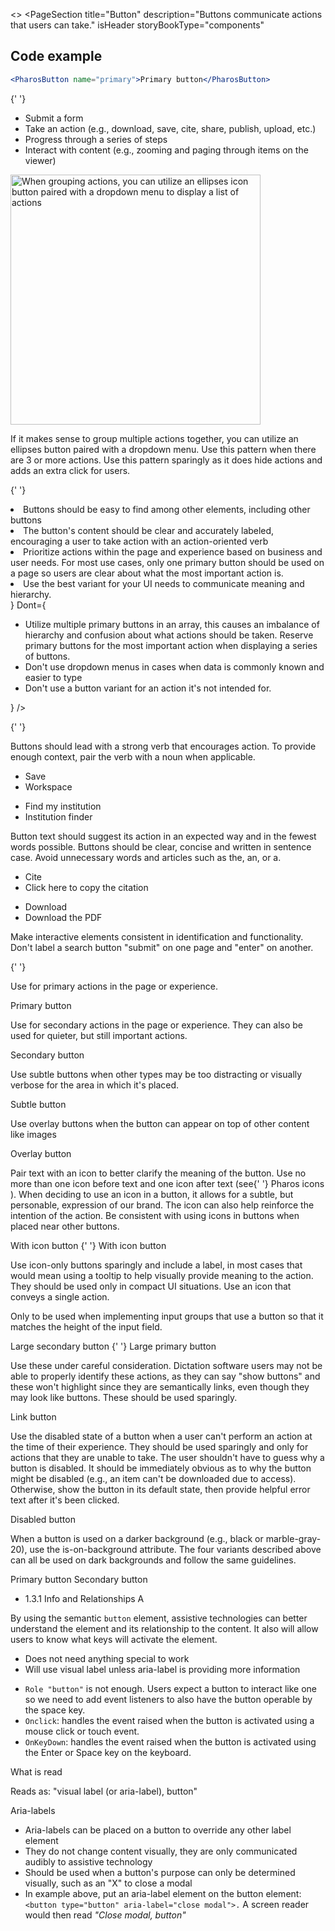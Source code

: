 
<>
  <PageSection
    title="Button"
    description="Buttons communicate actions that users can take."
    isHeader
    storyBookType="components"
  ></PageSection>

## Code example

```jsx live
<PharosButton name="primary">Primary button</PharosButton>
```

{' '}

<PageSection topMargin title="Usage" description="Buttons communicate actions that users can take.">
  <PageSection title="When to use buttons" subSectionLevel={1}>
    <ul>
      <li>Submit a form</li>
      <li>Take an action (e.g., download, save, cite, share, publish, upload, etc.)</li>
      <li>Progress through a series of steps</li>
      <li>Interact with content (e.g., zooming and paging through items on the viewer)</li>
    </ul>
  </PageSection>
  <PageSection
    title="Determining button priority and hierarchy"
    subSectionLevel={1}
    description='Button priorities are determined by the business and user goals of the area or page where they are placed, but also what users want or need to do in a "priority" order.'
  >
    <PageSection
      title="Primary buttons"
      subSectionLevel={2}
      description="Use primary buttons for highest-priority actions that are required to complete the user's task."
    />
    <PageSection
      title="Secondary buttons"
      subSectionLevel={2}
      description="Use secondary buttons for quieter, but still important actions. They can live on their own, be
        paired with primary buttons, and also paired with other secondary buttons. Secondary buttons
        provide less visual noise, and support the visual hierarchy of the primary button."
    />
    <PageSection
      title="Multiple buttons"
      subSectionLevel={2}
      description="When you need to display multiple actions together in an array, use all secondary buttons
        (examples, item detail, workspace) OR one primary and the rest secondary buttons. Secondary
        buttons leave a minimal footprint and aren't as heavy of a distraction within the UI, and
        primary buttons are reserved for the most important action."
    />
    <PageSection title="Grouping multiple actions" subSectionLevel={2}>
      <img
        src={ellipsesExample}
        alt="When grouping actions, you can utilize an ellipses icon button paired with a dropdown menu to display a list of actions"
        className="pharos-storybook__image"
        width="400"
      />
      <p>
        If it makes sense to group multiple actions together, you can utilize an ellipses button
        paired with a dropdown menu. Use this pattern when there are 3 or more actions. Use this
        pattern sparingly as it does hide actions and adds an extra click for users.
      </p>
    </PageSection>
    <PageSection
      title="Buttons versus links"
      subSectionLevel={2}
      description="Links navigate users to a new page or location. Buttons specifically allow users to perform an
        action that stays within the context of the page or experience (e.g., the citation button
        opens a modal or the download button directly downloads an item). There are times where
        buttons need to act like links and look like buttons to create consistency with the
        experience. Please read about this variant below and use sparingly in your UI."
    />
  </PageSection>
</PageSection>

{' '}

<PageSection title="Best practices">
  <BestPractices
    Do={
      <ul>
        <li>Buttons should be easy to find among other elements, including other buttons</li>
        <li>
          The button's content should be clear and accurately labeled, encouraging a user to take
          action with an action-oriented verb
        </li>
        <li>
          Prioritize actions within the page and experience based on business and user needs. For
          most use cases, only one primary button should be used on a page so users are clear about
          what the most important action is.
        </li>
        <li>Use the best variant for your UI needs to communicate meaning and hierarchy.</li>
      </ul>
    }
    Dont={
      <ul>
        <li>
          Utilize multiple primary buttons in an array, this causes an imbalance of hierarchy and
          confusion about what actions should be taken. Reserve primary buttons for the most
          important action when displaying a series of buttons.
        </li>
        <li>Don't use dropdown menus in cases when data is commonly known and easier to type</li>
        <li>Don't use a button variant for an action it's not intended for.</li>
      </ul>
    }
  />
</PageSection>

{' '}

<PageSection title="Content guidelines">
  <PageSection title="Action-oriented" subSectionLevel={1}>
    <p>
      Buttons should lead with a strong verb that encourages action. To provide enough context, pair
      the verb with a noun when applicable.
    </p>
    <ul className="list-example__no-bullets">
      <li style={{ display: 'flex', color: 'var(--pharos-color-green-base)' }}>
        <PharosIcon
          name={'checkmark'}
          className="checkmark"
          style={{
            marginRight: 'var(--pharos-spacing-one-half-x)',
            fill: 'var(--pharos-color-green-base)',
          }}
          a11yTitle="good example"
        ></PharosIcon>
        Save
      </li>
      <li style={{ display: 'flex', color: 'var(--pharos-color-living-coral-53)' }}>
        <PharosIcon
          name={'close'}
          className="close"
          style={{
            marginRight: 'var(--pharos-spacing-one-half-x',
            fill: 'var(--pharos-color-living-coral-53)',
          }}
          a11yTitle="bad example"
        ></PharosIcon>
        Workspace
      </li>
    </ul>
    <ul className="list-example__no-bullets">
      <li style={{ display: 'flex', color: 'var(--pharos-color-green-base)' }}>
        <PharosIcon
          name={'checkmark'}
          className="checkmark"
          style={{
            marginRight: 'var(--pharos-spacing-one-half-x)',
            fill: 'var(--pharos-color-green-base)',
          }}
          a11yTitle="good example"
        ></PharosIcon>
        Find my institution
      </li>
      <li style={{ display: 'flex', color: 'var(--pharos-color-living-coral-53)' }}>
        <PharosIcon
          name={'close'}
          className="close"
          style={{
            marginRight: 'var(--pharos-spacing-one-half-x',
            fill: 'var(--pharos-color-living-coral-53)',
          }}
          a11yTitle="bad example"
        ></PharosIcon>
        Institution finder
      </li>
    </ul>
  </PageSection>
  <PageSection title="Concise" subSectionLevel={1}>
    <p>
      Button text should suggest its action in an expected way and in the fewest words possible.
      Buttons should be clear, concise and written in sentence case. Avoid unnecessary words and
      articles such as the, an, or a.
    </p>
    <ul className="list-example__no-bullets">
      <li style={{ display: 'flex', color: 'var(--pharos-color-green-base)' }}>
        <PharosIcon
          name={'checkmark'}
          className="checkmark"
          style={{
            marginRight: 'var(--pharos-spacing-one-half-x)',
            fill: 'var(--pharos-color-green-base)',
          }}
          a11yTitle="good example"
        ></PharosIcon>
        Cite
      </li>
      <li style={{ display: 'flex', color: 'var(--pharos-color-living-coral-53)' }}>
        <PharosIcon
          name={'close'}
          className="close"
          style={{
            marginRight: 'var(--pharos-spacing-one-half-x',
            fill: 'var(--pharos-color-living-coral-53)',
          }}
          a11yTitle="bad example"
        ></PharosIcon>
        Click here to copy the citation
      </li>
    </ul>
    <ul className="list-example__no-bullets">
      <li style={{ display: 'flex', color: 'var(--pharos-color-green-base)' }}>
        <PharosIcon
          name={'checkmark'}
          className="checkmark"
          style={{
            marginRight: 'var(--pharos-spacing-one-half-x)',
            fill: 'var(--pharos-color-green-base)',
          }}
          a11yTitle="good example"
        ></PharosIcon>
        Download
      </li>
      <li style={{ display: 'flex', color: 'var(--pharos-color-living-coral-53)' }}>
        <PharosIcon
          name={'close'}
          className="close"
          style={{
            marginRight: 'var(--pharos-spacing-one-half-x',
            fill: 'var(--pharos-color-living-coral-53)',
          }}
          a11yTitle="bad example"
        ></PharosIcon>
        Download the PDF
      </li>
    </ul>
  </PageSection>
  <PageSection title="Consistent" subSectionLevel={1}>
    <p>
      Make interactive elements consistent in identification and functionality. Don't label a search
      button "submit" on one page and "enter" on another.
    </p>
  </PageSection>
</PageSection>

{' '}

<PageSection title="Variants">
  <PageSection title="Primary button" subSectionLevel={1}>
    <p>Use for primary actions in the page or experience.</p>
    <PharosButton name="primary">Primary button</PharosButton>
  </PageSection>
  <PageSection title="Secondary button" subSectionLevel={1}>
    <p>
      Use for secondary actions in the page or experience. They can also be used for quieter, but
      still important actions.
    </p>
    <PharosButton name="secondary" variant="secondary">
      Secondary button
    </PharosButton>
  </PageSection>
  <PageSection title="Subtle button" subSectionLevel={1}>
    <p>
      Use subtle buttons when other types may be too distracting or visually verbose for the area in
      which it's placed.
    </p>
    <PharosButton name="subtle" variant="subtle">
      Subtle button
    </PharosButton>
  </PageSection>
  <PageSection title="Overlay button" subSectionLevel={1}>
    <p>Use overlay buttons when the button can appear on top of other content like images</p>
    <PharosButton name="overlay" variant="overlay">
      Overlay button
    </PharosButton>
  </PageSection>
  <PageSection title="With icons" subSectionLevel={1}>
    <p>
      Pair text with an icon to better clarify the meaning of the button. Use no more than one icon
      before text and one icon after text (see{' '}
      <PharosLink href="/brand-expressions/iconography">Pharos icons</PharosLink>
      ). When deciding to use an icon in a button, it allows for a subtle, but personable,
      expression of our brand. The icon can also help reinforce the intention of the action. Be
      consistent with using icons in buttons when placed near other buttons.
    </p>
    <PharosButton name="secondary-icon" variant="secondary" iconLeft="cite">
      With icon button
    </PharosButton>{' '}
    <PharosButton name="primary-icon" iconLeft="download">
      With icon button
    </PharosButton>
  </PageSection>
  <PageSection title="Icon-only" subSectionLevel={1}>
    <p>
      Use icon-only buttons sparingly and include a label, in most cases that would mean using a
      tooltip to help visually provide meaning to the action. They should be used only in compact UI
      situations. Use an icon that conveys a single action.
    </p>
    <PharosButton
      name="icon-only"
      a11y-label="Back"
      icon="chevron-left-large"
      variant="subtle"
    ></PharosButton>
    <PharosButton
      name="icon-only"
      a11y-label="Forward"
      icon="chevron-right-large"
      variant="subtle"
    ></PharosButton>
  </PageSection>
  <PageSection title="Large button" subSectionLevel={1}>
    <p>
      Only to be used when implementing input groups that use a button so that it matches the height
      of the input field.
    </p>
    <PharosButton name="large-secondary" variant="secondary" large>
      Large secondary button
    </PharosButton>{' '}
    <PharosButton name="large-primary" large>
      Large primary button
    </PharosButton>
  </PageSection>
  <PageSection title="Link button" subSectionLevel={1}>
    <p>
      Use these under careful consideration. Dictation software users may not be able to properly
      identify these actions, as they can say "show buttons" and these won't highlight since they
      are semantically links, even though they may look like buttons. These should be used
      sparingly.
    </p>
    <PharosButton name="primary-link" href="#">
      Link button
    </PharosButton>
  </PageSection>
  <PageSection title="Disabled button" subSectionLevel={1}>
    <p>
      Use the disabled state of a button when a user can't perform an action at the time of their
      experience. They should be used sparingly and only for actions that they are unable to take.
      The user shouldn't have to guess why a button is disabled. It should be immediately obvious as
      to why the button might be disabled (e.g., an item can't be downloaded due to access).
      Otherwise, show the button in its default state, then provide helpful error text after it's
      been clicked.
    </p>
    <PharosButton name="primary-secondary-disabled" variant="primary" disabled>
      Disabled button
    </PharosButton>
  </PageSection>
  <PageSection title="Buttons on dark background" subSectionLevel={1}>
    <p>
      When a button is used on a darker background (e.g., black or marble-gray-20), use the
      is-on-background attribute. The four variants described above can all be used on dark
      backgrounds and follow the same guidelines.
    </p>
    <div
      style={{
        background: 'var(--pharos-color-marble-gray-10)',
        padding: 'var(--pharos-spacing-1-x)',
        width: '45%',
      }}
    >
      <PharosButton name="primary-on-background" isOnBackground>
        Primary button
      </PharosButton>
      <PharosButton name="secondary-on-background" variant="secondary" isOnBackground>
        Secondary button
      </PharosButton>
    </div>
  </PageSection>
</PageSection>

  <PageSection title="Accessibility">
    <PageSection title="Relevant WCAG guidelines" subSectionLevel={1}>
      <ul style={{ marginBottom: 'var(--pharos-spacing-1-x)' }}>
        <li>
          <PharosLink href="https://www.w3.org/WAI/WCAG21/Understanding/info-and-relationships.html">
            1.3.1 Info and Relationships A
          </PharosLink>
        </li>
      </ul>
    </PageSection>
    <PageSection title="Importance" subSectionLevel={1}>
      <p>
        By using the semantic <code>button</code> element, assistive technologies can better
        understand the element and its relationship to the content. It also will allow users to know
        what keys will activate the element.
      </p>
    </PageSection>
    <PageSection title="Code expectations" subSectionLevel={1}>
      <PageSection title='<button> or <input type="button"> (best practice)' subSectionLevel={2}>
        <ul>
          <li>Does not need anything special to work</li>
          <li>Will use visual label unless aria-label is providing more information</li>
        </ul>
      </PageSection>
      <PageSection title="Other elements (<div>, <a href>, etc)" subSectionLevel={2}>
        <ul>
          <li>
            <code>Role "button"</code> is not enough. Users expect a button to interact like one so we
            need to add event listeners to also have the button operable by the space key.
          </li>
          <li>
            <code>Onclick</code>: handles the event raised when the button is activated using a mouse
            click or touch event.
          </li>
          <li>
            <code>OnKeyDown</code>: handles the event raised when the button is activated using the
            Enter or Space key on the keyboard.
          </li>
        </ul>
      </PageSection>
    </PageSection>
    <PageSection title="Expected actions" subSectionLevel={1}>
      <PageSection title="Screen reader" subSectionLevel={2}>
        <PharosHeading level={'4'} preset={'1--bold'}>
          What is read
        </PharosHeading>
        <p>Reads as: "visual label (or aria-label), button"</p>
        <PharosHeading level={'4'} preset={'1--bold'}>
          Aria-labels
        </PharosHeading>
        <ul>
          <li>Aria-labels can be placed on a button to override any other label element</li>
          <li>
            They do not change content visually, they are only communicated audibly to assistive
            technology
          </li>
          <li>
            Should be used when a button's purpose can only be determined visually, such as an "X" to
            close a modal
          </li>
          <li>
            In example above, put an aria-label element on the button element:
            <code>&lt;button type="button" aria-label="close modal"&gt;.</code> A screen reader would
            then read <i>"Close modal, button"</i>
          </li>
        </ul>
      </PageSection>
    </PageSection>
  </PageSection>
</>
